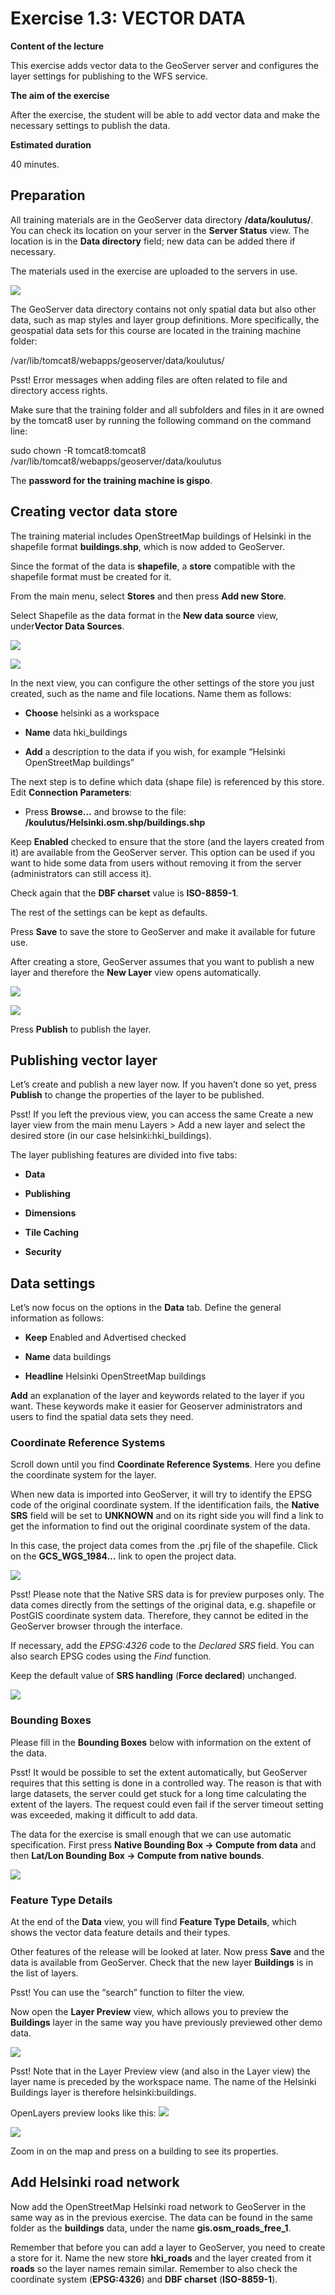 # Exercise 1.3: VECTOR DATA

**Content of the lecture**

This exercise adds vector data to the GeoServer server and configures the layer settings for publishing to the WFS service.

**The aim of the exercise**

After the exercise, the student will be able to add vector data and make the necessary settings to publish the data.

**Estimated duration**

40 minutes.

## **Preparation**

All training materials are in the GeoServer data directory **/data/koulutus/**. You can check its location on your server in the **Server Status** view. The location is in the **Data directory** field; new data can be added there if necessary. 

The materials used in the exercise are uploaded to the servers in use.

![](img/harjoitus_3/image1.png)

The GeoServer data directory contains not only spatial data but also other data, such as map styles and layer group definitions. More specifically, the geospatial data sets for this course are located in the training machine folder: 

::: note-box
/var/lib/tomcat8/webapps/geoserver/data/koulutus/
:::

::: hint-box
Psst! Error messages when adding files are often related to file and directory access rights.
:::

Make sure that the training folder and all subfolders and files in it are owned by the tomcat8 user by running the following command on the command line:

::: commandline-box
sudo chown -R tomcat8:tomcat8 /var/lib/tomcat8/webapps/geoserver/data/koulutus
:::

The **password for the training machine is gispo**.

## **Creating vector data store**

The training material includes OpenStreetMap buildings of Helsinki in the shapefile format **buildings.shp**, which is now added to GeoServer.

Since the format of the data is **shapefile**, a **store** compatible with the shapefile format must be created for it.

From the main menu, select **Stores** and then press **Add new Store**.

Select Shapefile as the data format in the **New data source** view, under**Vector Data Sources**.

![](img/harjoitus_3/image2.png)

![](img/harjoitus_3/image3.2.png)

In the next view, you can configure the other settings of the store you just created, such as the name and file locations. Name them as follows:

-   **Choose** helsinki as a workspace

-   **Name** data hki_buildings

-   **Add** a description to the data if you wish, for example "Helsinki OpenStreetMap buildings"

The next step is to define which data (shape file) is referenced by this store. Edit **Connection Parameters**:

-   Press **Browse...** and browse to the file: **/koulutus/Helsinki.osm.shp/buildings.shp**

Keep **Enabled** checked to ensure that the store (and the layers created from it) are available from the GeoServer server. This option can be used if you want to hide some data from users without removing it from the server (administrators can still access it).

Check again that the **DBF charset** value is **ISO-8859-1**.

The rest of the settings can be kept as defaults.

Press **Save** to save the store to GeoServer and make it available for future use.

After creating a store, GeoServer assumes that you want to publish a new layer and therefore the **New Layer** view opens automatically.

![](img/harjoitus_3/image4.2.png)

![](img/harjoitus_3/image5.png)

Press **Publish** to publish the layer.

## **Publishing vector layer**

Let's create and publish a new layer now. If you haven't done so yet, press **Publish** to change the properties of the layer to be published.

::: hint-box
Psst! If you left the previous view, you can access the same Create a new layer view from the main menu Layers \> Add a new layer and select the desired store (in our case helsinki:hki_buildings).
:::

The layer publishing features are divided into five tabs:

-   **Data**

-   **Publishing**

-   **Dimensions**

-   **Tile Caching**

-   **Security**

## **Data settings**

Let's now focus on the options in the **Data** tab. Define the general information as follows:

-   **Keep** Enabled and Advertised checked

-   **Name** data buildings

-   **Headline** Helsinki OpenStreetMap buildings

**Add** an explanation of the layer and keywords related to the layer if you want. These keywords make it easier for Geoserver administrators and users to find the spatial data sets they need.

### **Coordinate Reference Systems**

Scroll down until you find **Coordinate Reference Systems**. Here you define the coordinate system for the layer.

When new data is imported into GeoServer, it will try to identify the EPSG code of the original coordinate system. If the identification fails, the **Native SRS** field will be set to **UNKNOWN** and on its right side you will find a link to get the information to find out the original coordinate system of the data.

In this case, the project data comes from the .prj file of the shapefile. Click on the **GCS_WGS_1984...** link to open the project data.

![](img/harjoitus_3/image6.png)

::: hint-box
Psst! Please note that the Native SRS data is for preview purposes only. The data comes directly from the settings of the original data, e.g. shapefile or PostGIS coordinate system data. Therefore, they cannot be edited in the GeoServer browser through the interface.
:::

If necessary, add the *EPSG:4326* code to the *Declared SRS* field. You can also search EPSG codes using the *Find* function.

Keep the default value of **SRS handling** (**Force declared**) unchanged.

![](img/harjoitus_3/image7.png)

### **Bounding Boxes**

Please fill in the **Bounding Boxes** below with information on the extent of the data.

::: hint-box
Psst! It would be possible to set the extent automatically, but GeoServer requires that this setting is done in a controlled way. The reason is that with large datasets, the server could get stuck for a long time calculating the extent of the layers. The request could even fail if the server timeout setting was exceeded, making it difficult to add data.
:::

The data for the exercise is small enough that we can use automatic specification. First press **Native Bounding Box → Compute from data** and then **Lat/Lon Bounding Box → Compute from native bounds**.

![](img/harjoitus_3/image8.png)

### **Feature Type Details**

At the end of the **Data** view, you will find **Feature Type Details**, which shows the vector data feature details and their types.

Other features of the release will be looked at later. Now press **Save** and the data is available from GeoServer. Check that the new layer **Buildings** is in the list of layers.

::: hint-box
Psst! You can use the "search" function to filter the view.
:::

Now open the **Layer Preview** view, which allows you to preview the **Buildings** layer in the same way you have previously previewed other demo data.

![](img/harjoitus_3/image9.jpg)

::: hint-box
Psst! Note that in the Layer Preview view (and also in the Layer view) the layer name is preceded by the workspace name. The name of the Helsinki Buildings layer is therefore helsinki:buildings.
:::

OpenLayers preview looks like this: ![](img/harjoitus_3/image10.2.png)

![](img/harjoitus_3/image11.png)

Zoom in on the map and press on a building to see its properties.

## **Add Helsinki road network**

Now add the OpenStreetMap Helsinki road network to GeoServer in the same way as in the previous exercise. The data can be found in the same folder as the **buildings** data, under the name **gis.osm_roads_free_1**.

Remember that before you can add a layer to GeoServer, you need to create a store for it. Name the new store **hki_roads** and the layer created from it **roads** so the layer names remain similar. Remember to also check the coordinate system (**EPSG:4326**) and **DBF charset** (**ISO-8859-1**).
